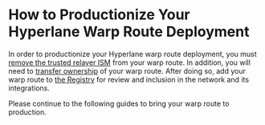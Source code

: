 # How to Productionize Your Hyperlane Warp Route Deployment

In order to productionize your Hyperlane warp route deployment, you must [remove the trusted relayer ISM](/guides/remove-trusted-relayer.mdx)
from your warp route. In addition, you will need to [transfer ownership](/guides/transfer-warp-route-ownership.mdx) of your warp route. After doing so, add your warp route to [the Registry](https://github.com/hyperlane-xyz/hyperlane-registry/tree/main/deployments/warp_routes) for review and inclusion in the network and its integrations.

Please continue to the following guides to bring your warp route to production.
